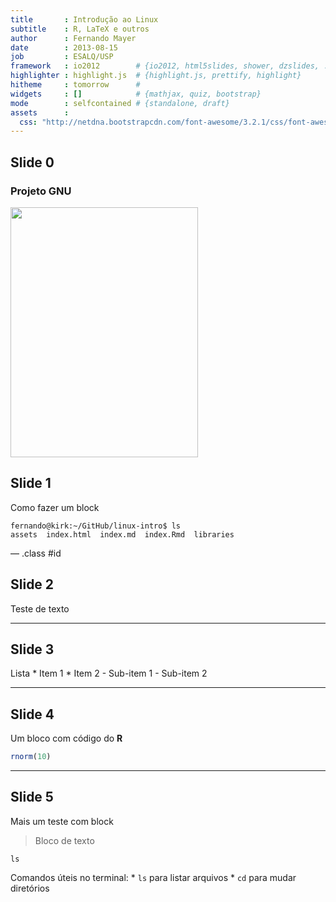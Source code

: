 ```yaml
---
title       : Introdução ao Linux
subtitle    : R, LaTeX e outros
author      : Fernando Mayer
date        : 2013-08-15
job         : ESALQ/USP
framework   : io2012        # {io2012, html5slides, shower, dzslides, ...}
highlighter : highlight.js  # {highlight.js, prettify, highlight}
hitheme     : tomorrow      # 
widgets     : []            # {mathjax, quiz, bootstrap}
mode        : selfcontained # {standalone, draft}
assets      :
  css: "http://netdna.bootstrapcdn.com/font-awesome/3.2.1/css/font-awesome.css"
---
```


## Slide 0

### Projeto GNU

<img src="assets/img/GNU.png" height="400px" width="300px" />
<!-- <center>![](assets/img/GNU.png)</center> -->

## Slide 1

Como fazer um block

```
fernando@kirk:~/GitHub/linux-intro$ ls
assets  index.html  index.md  index.Rmd  libraries
```

--- .class #id 

## Slide 2

Teste de texto

---

## Slide 3

Lista
* Item 1
* Item 2
    - Sub-item 1
    - Sub-item 2

---

## Slide 4

Um bloco com código do **R**

```r
rnorm(10)
```

---

## Slide 5

Mais um teste com block

> Bloco de texto

```
ls
```

Comandos úteis no terminal:
* `ls` para listar arquivos
* `cd` para mudar diretórios





